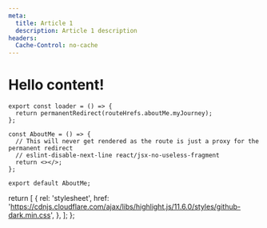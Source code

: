 ```yaml
---
meta:
  title: Article 1
  description: Article 1 description
headers:
  Cache-Control: no-cache
---
```


# Hello content!

```tsx
export const loader = () => {
  return permanentRedirect(routeHrefs.aboutMe.myJourney);
};

const AboutMe = () => {
  // This will never get rendered as the route is just a proxy for the permanent redirect
  // eslint-disable-next-line react/jsx-no-useless-fragment
  return <></>;
};

export default AboutMe;
```

  return [
    {
      rel: 'stylesheet',
      href: 'https://cdnjs.cloudflare.com/ajax/libs/highlight.js/11.6.0/styles/github-dark.min.css',
    },
  ];
};
